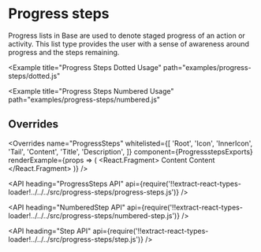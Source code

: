 <!--
Copyright (c) 2018 Uber Technologies, Inc.

This source code is licensed under the MIT license found in the
LICENSE file in the root directory of this source tree.
-->





# Progress steps

Progress lists in Base are used to denote staged progress of an action or activity. This
list type provides the user with a sense of awareness around progress and the steps remaining.

<Example
  title="Progress Steps Dotted Usage"
  path="examples/progress-steps/dotted.js"
>
  <ProgressStepsDotted />
</Example>

<Example
  title="Progress Steps Numbered Usage"
  path="examples/progress-steps/numbered.js"
>
  <ProgressStepsNumbered />
</Example>

## Overrides

<Overrides
  name="ProgressSteps"
  whitelisted={[
    'Root',
    'Icon',
    'InnerIcon',
    'Tail',
    'Content',
    'Title',
    'Description',
  ]}
  component={ProgressstepsExports}
  renderExample={props => (
    <React.Fragment>
      <ProgressSteps current={0} overrides={props.overrides}>
        <Step title="Step 1" overrides={props.overrides}>
          Content
        </Step>
        <Step title="Step 2" overrides={props.overrides} />
      </ProgressSteps>
      <Block marginTop="scale600">
        <ProgressSteps current={1} overrides={props.overrides}>
          <NumberedStep title="Step 1" overrides={props.overrides} />
          <NumberedStep title="Step 2" overrides={props.overrides}>
            Content
          </NumberedStep>
        </ProgressSteps>
      </Block>
    </React.Fragment>
  )}
/>

<API
  heading="ProgressSteps API"
  api={require('!!extract-react-types-loader!../../../src/progress-steps/progress-steps.js')}
/>

<API
  heading="NumberedStep API"
  api={require('!!extract-react-types-loader!../../../src/progress-steps/numbered-step.js')}
/>

<API
  heading="Step API"
  api={require('!!extract-react-types-loader!../../../src/progress-steps/step.js')}
/>
